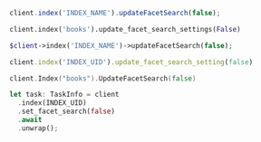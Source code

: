 <CodeGroup>

```javascript JS
client.index('INDEX_NAME').updateFacetSearch(false);
```

```python Python
client.index('books').update_facet_search_settings(False)
```

```php PHP
$client->index('INDEX_NAME')->updateFacetSearch(false);
```

```ruby Ruby
client.index('INDEX_UID').update_facet_search_setting(false)
```

```go Go
client.Index("books").UpdateFacetSearch(false)
```

```rust Rust
let task: TaskInfo = client
  .index(INDEX_UID)
  .set_facet_search(false)
  .await
  .unwrap();
```
</CodeGroup>